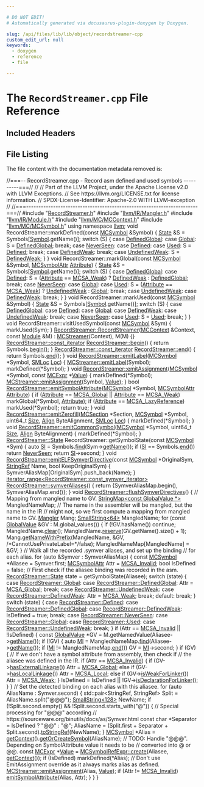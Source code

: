```yaml
---

# DO NOT EDIT!
# Automatically generated via docusaurus-plugin-doxygen by Doxygen.

slug: /api/files/lib/lib/object/recordstreamer-cpp
custom_edit_url: null
keywords:
  - doxygen
  - reference
  - file

---
```





# The `RecordStreamer.cpp` File Reference

<DoxygenPage pluginConfig={pluginConfig}>



## Included Headers

<IncludesList>
<IncludesListItem
  filePath="RecordStreamer.h"
  permalink="/docs/api/files/lib/lib/object/recordstreamer-h"
  isLocal="true" />
<IncludesListItem
  filePath="llvm/IR/Mangler.h"
  permalink="/docs/api/files/include/include/llvm/include/llvm/ir/mangler-h"
  isLocal="true" />
<IncludesListItem
  filePath="llvm/IR/Module.h"
  permalink="/docs/api/files/include/include/llvm/include/llvm/ir/module-h"
  isLocal="true" />
<IncludesListItem
  filePath="llvm/MC/MCContext.h"
  permalink="/docs/api/files/include/include/llvm/include/llvm/mc/mccontext-h"
  isLocal="true" />
<IncludesListItem
  filePath="llvm/MC/MCSymbol.h"
  permalink="/docs/api/files/include/include/llvm/include/llvm/mc/mcsymbol-h"
  isLocal="true" />
</IncludesList>


## File Listing

The file content with the documentation metadata removed is:

<ProgramListing>

<Link id="l00001" /><CodeLine lineNumber="1"><span class="doxyHighlightComment">//===-- RecordStreamer.cpp - Record asm defined and used symbols ----------===//</span></CodeLine>
<Link id="l00002" /><CodeLine lineNumber="2"><span class="doxyHighlightComment">//</span></CodeLine>
<Link id="l00003" /><CodeLine lineNumber="3"><span class="doxyHighlightComment">// Part of the LLVM Project, under the Apache License v2.0 with LLVM Exceptions.</span></CodeLine>
<Link id="l00004" /><CodeLine lineNumber="4"><span class="doxyHighlightComment">// See https://llvm.org/LICENSE.txt for license information.</span></CodeLine>
<Link id="l00005" /><CodeLine lineNumber="5"><span class="doxyHighlightComment">// SPDX-License-Identifier: Apache-2.0 WITH LLVM-exception</span></CodeLine>
<Link id="l00006" /><CodeLine lineNumber="6"><span class="doxyHighlightComment">//</span></CodeLine>
<Link id="l00007" /><CodeLine lineNumber="7"><span class="doxyHighlightComment">//===----------------------------------------------------------------------===//</span></CodeLine>
<Link id="l00008" /><CodeLine lineNumber="8"></CodeLine>
<Link id="l00009" /><CodeLine lineNumber="9"><span class="doxyHighlightPreprocessor">#include &quot;<a href="/docs/api/files/lib/lib/object/recordstreamer-h">RecordStreamer.h</a>&quot;</span></CodeLine>
<Link id="l00010" /><CodeLine lineNumber="10"><span class="doxyHighlightPreprocessor">#include &quot;<a href="/docs/api/files/include/include/llvm/include/llvm/ir/mangler-h">llvm/IR/Mangler.h</a>&quot;</span></CodeLine>
<Link id="l00011" /><CodeLine lineNumber="11"><span class="doxyHighlightPreprocessor">#include &quot;<a href="/docs/api/files/include/include/llvm/include/llvm/ir/module-h">llvm/IR/Module.h</a>&quot;</span></CodeLine>
<Link id="l00012" /><CodeLine lineNumber="12"><span class="doxyHighlightPreprocessor">#include &quot;<a href="/docs/api/files/include/include/llvm/include/llvm/mc/mccontext-h">llvm/MC/MCContext.h</a>&quot;</span></CodeLine>
<Link id="l00013" /><CodeLine lineNumber="13"><span class="doxyHighlightPreprocessor">#include &quot;<a href="/docs/api/files/include/include/llvm/include/llvm/mc/mcsymbol-h">llvm/MC/MCSymbol.h</a>&quot;</span></CodeLine>
<Link id="l00014" /><CodeLine lineNumber="14"></CodeLine>
<Link id="l00015" /><CodeLine lineNumber="15"><span class="doxyHighlightKeyword">using namespace </span><span class="doxyHighlight"><a href="/docs/api/namespaces/llvm">llvm</a>;</span></CodeLine>
<Link id="l00016" /><CodeLine lineNumber="16"></CodeLine>
<Link id="l00017" /><CodeLine lineNumber="17"><span class="doxyHighlightKeywordType">void</span><span class="doxyHighlight"> RecordStreamer::markDefined(</span><span class="doxyHighlightKeyword">const</span><span class="doxyHighlight"> <a href="/docs/api/classes/llvm/mcsymbol">MCSymbol</a> &amp;Symbol) &#123;</span></CodeLine>
<Link id="l00018" /><CodeLine lineNumber="18"><span class="doxyHighlight">  <a href="/docs/api/classes/llvm/recordstreamer/#a30345c5991aa113e45ca828442920d79">State</a> &amp;S = Symbols&#91;<a href="/docs/api/namespaces/llvm/armbuildattrs/#aea10ca6bf098a425d51ac7fe65d30ed6aa10cda45fcbf7c8c9804e4e4d2e1bcdf">Symbol</a>.getName()&#93;;</span></CodeLine>
<Link id="l00019" /><CodeLine lineNumber="19"><span class="doxyHighlight">  </span><span class="doxyHighlightKeywordFlow">switch</span><span class="doxyHighlight"> (S) &#123;</span></CodeLine>
<Link id="l00020" /><CodeLine lineNumber="20"><span class="doxyHighlight">  </span><span class="doxyHighlightKeywordFlow">case</span><span class="doxyHighlight"> <a href="/docs/api/classes/llvm/recordstreamer/#a30345c5991aa113e45ca828442920d79a8f29852e43dc39446fcdaaadb63a360f">DefinedGlobal</a>:</span></CodeLine>
<Link id="l00021" /><CodeLine lineNumber="21"><span class="doxyHighlight">  </span><span class="doxyHighlightKeywordFlow">case</span><span class="doxyHighlight"> <a href="/docs/api/classes/llvm/recordstreamer/#a30345c5991aa113e45ca828442920d79a74d0c5a35544d5d655b9e8c1428e332c">Global</a>:</span></CodeLine>
<Link id="l00022" /><CodeLine lineNumber="22"><span class="doxyHighlight">    S = <a href="/docs/api/classes/llvm/recordstreamer/#a30345c5991aa113e45ca828442920d79a8f29852e43dc39446fcdaaadb63a360f">DefinedGlobal</a>;</span></CodeLine>
<Link id="l00023" /><CodeLine lineNumber="23"><span class="doxyHighlight">    </span><span class="doxyHighlightKeywordFlow">break</span><span class="doxyHighlight">;</span></CodeLine>
<Link id="l00024" /><CodeLine lineNumber="24"><span class="doxyHighlight">  </span><span class="doxyHighlightKeywordFlow">case</span><span class="doxyHighlight"> <a href="/docs/api/classes/llvm/recordstreamer/#a30345c5991aa113e45ca828442920d79ac5f137d9e66ccfef984def002584e42b">NeverSeen</a>:</span></CodeLine>
<Link id="l00025" /><CodeLine lineNumber="25"><span class="doxyHighlight">  </span><span class="doxyHighlightKeywordFlow">case</span><span class="doxyHighlight"> <a href="/docs/api/classes/llvm/recordstreamer/#a30345c5991aa113e45ca828442920d79ae7df0ff533351ab7bad9352151008333">Defined</a>:</span></CodeLine>
<Link id="l00026" /><CodeLine lineNumber="26"><span class="doxyHighlight">  </span><span class="doxyHighlightKeywordFlow">case</span><span class="doxyHighlight"> <a href="/docs/api/classes/llvm/recordstreamer/#a30345c5991aa113e45ca828442920d79a6a6ff7ed42d4c487edcfaaac5b29632c">Used</a>:</span></CodeLine>
<Link id="l00027" /><CodeLine lineNumber="27"><span class="doxyHighlight">    S = <a href="/docs/api/classes/llvm/recordstreamer/#a30345c5991aa113e45ca828442920d79ae7df0ff533351ab7bad9352151008333">Defined</a>;</span></CodeLine>
<Link id="l00028" /><CodeLine lineNumber="28"><span class="doxyHighlight">    </span><span class="doxyHighlightKeywordFlow">break</span><span class="doxyHighlight">;</span></CodeLine>
<Link id="l00029" /><CodeLine lineNumber="29"><span class="doxyHighlight">  </span><span class="doxyHighlightKeywordFlow">case</span><span class="doxyHighlight"> <a href="/docs/api/classes/llvm/recordstreamer/#a30345c5991aa113e45ca828442920d79a65304bb6c2bf1507b761c39b494b8b64">DefinedWeak</a>:</span></CodeLine>
<Link id="l00030" /><CodeLine lineNumber="30"><span class="doxyHighlight">    </span><span class="doxyHighlightKeywordFlow">break</span><span class="doxyHighlight">;</span></CodeLine>
<Link id="l00031" /><CodeLine lineNumber="31"><span class="doxyHighlight">  </span><span class="doxyHighlightKeywordFlow">case</span><span class="doxyHighlight"> <a href="/docs/api/classes/llvm/recordstreamer/#a30345c5991aa113e45ca828442920d79a7bade7b61e6d1bf22b1355cdb603d78a">UndefinedWeak</a>:</span></CodeLine>
<Link id="l00032" /><CodeLine lineNumber="32"><span class="doxyHighlight">    S = <a href="/docs/api/classes/llvm/recordstreamer/#a30345c5991aa113e45ca828442920d79a65304bb6c2bf1507b761c39b494b8b64">DefinedWeak</a>;</span></CodeLine>
<Link id="l00033" /><CodeLine lineNumber="33"><span class="doxyHighlight">  &#125;</span></CodeLine>
<Link id="l00034" /><CodeLine lineNumber="34"><span class="doxyHighlight">&#125;</span></CodeLine>
<Link id="l00035" /><CodeLine lineNumber="35"></CodeLine>
<Link id="l00036" /><CodeLine lineNumber="36"><span class="doxyHighlightKeywordType">void</span><span class="doxyHighlight"> RecordStreamer::markGlobal(</span><span class="doxyHighlightKeyword">const</span><span class="doxyHighlight"> <a href="/docs/api/classes/llvm/mcsymbol">MCSymbol</a> &amp;Symbol,</span></CodeLine>
<Link id="l00037" /><CodeLine lineNumber="37"><span class="doxyHighlight">                                <a href="/docs/api/namespaces/llvm/#af74c787f7a33e251485729416d260243">MCSymbolAttr</a> <a href="/docs/api/classes/llvm/attribute">Attribute</a>) &#123;</span></CodeLine>
<Link id="l00038" /><CodeLine lineNumber="38"><span class="doxyHighlight">  <a href="/docs/api/classes/llvm/recordstreamer/#a30345c5991aa113e45ca828442920d79">State</a> &amp;S = Symbols&#91;<a href="/docs/api/namespaces/llvm/armbuildattrs/#aea10ca6bf098a425d51ac7fe65d30ed6aa10cda45fcbf7c8c9804e4e4d2e1bcdf">Symbol</a>.getName()&#93;;</span></CodeLine>
<Link id="l00039" /><CodeLine lineNumber="39"><span class="doxyHighlight">  </span><span class="doxyHighlightKeywordFlow">switch</span><span class="doxyHighlight"> (S) &#123;</span></CodeLine>
<Link id="l00040" /><CodeLine lineNumber="40"><span class="doxyHighlight">  </span><span class="doxyHighlightKeywordFlow">case</span><span class="doxyHighlight"> <a href="/docs/api/classes/llvm/recordstreamer/#a30345c5991aa113e45ca828442920d79a8f29852e43dc39446fcdaaadb63a360f">DefinedGlobal</a>:</span></CodeLine>
<Link id="l00041" /><CodeLine lineNumber="41"><span class="doxyHighlight">  </span><span class="doxyHighlightKeywordFlow">case</span><span class="doxyHighlight"> <a href="/docs/api/classes/llvm/recordstreamer/#a30345c5991aa113e45ca828442920d79ae7df0ff533351ab7bad9352151008333">Defined</a>:</span></CodeLine>
<Link id="l00042" /><CodeLine lineNumber="42"><span class="doxyHighlight">    S = (<a href="/docs/api/namespaces/llvm/#ac226f3d2b9ca090171a8e0a8cb92c343af2bbdf9f72c085adc4d0404e370f0f4c">Attribute</a> == <a href="/docs/api/namespaces/llvm/#af74c787f7a33e251485729416d260243a83df6138e7dba38c0c80380486544ea0">MCSA&#95;Weak</a>) ? <a href="/docs/api/classes/llvm/recordstreamer/#a30345c5991aa113e45ca828442920d79a65304bb6c2bf1507b761c39b494b8b64">DefinedWeak</a> : <a href="/docs/api/classes/llvm/recordstreamer/#a30345c5991aa113e45ca828442920d79a8f29852e43dc39446fcdaaadb63a360f">DefinedGlobal</a>;</span></CodeLine>
<Link id="l00043" /><CodeLine lineNumber="43"><span class="doxyHighlight">    </span><span class="doxyHighlightKeywordFlow">break</span><span class="doxyHighlight">;</span></CodeLine>
<Link id="l00044" /><CodeLine lineNumber="44"></CodeLine>
<Link id="l00045" /><CodeLine lineNumber="45"><span class="doxyHighlight">  </span><span class="doxyHighlightKeywordFlow">case</span><span class="doxyHighlight"> <a href="/docs/api/classes/llvm/recordstreamer/#a30345c5991aa113e45ca828442920d79ac5f137d9e66ccfef984def002584e42b">NeverSeen</a>:</span></CodeLine>
<Link id="l00046" /><CodeLine lineNumber="46"><span class="doxyHighlight">  </span><span class="doxyHighlightKeywordFlow">case</span><span class="doxyHighlight"> <a href="/docs/api/classes/llvm/recordstreamer/#a30345c5991aa113e45ca828442920d79a74d0c5a35544d5d655b9e8c1428e332c">Global</a>:</span></CodeLine>
<Link id="l00047" /><CodeLine lineNumber="47"><span class="doxyHighlight">  </span><span class="doxyHighlightKeywordFlow">case</span><span class="doxyHighlight"> <a href="/docs/api/classes/llvm/recordstreamer/#a30345c5991aa113e45ca828442920d79a6a6ff7ed42d4c487edcfaaac5b29632c">Used</a>:</span></CodeLine>
<Link id="l00048" /><CodeLine lineNumber="48"><span class="doxyHighlight">    S = (<a href="/docs/api/namespaces/llvm/#ac226f3d2b9ca090171a8e0a8cb92c343af2bbdf9f72c085adc4d0404e370f0f4c">Attribute</a> == <a href="/docs/api/namespaces/llvm/#af74c787f7a33e251485729416d260243a83df6138e7dba38c0c80380486544ea0">MCSA&#95;Weak</a>) ? <a href="/docs/api/classes/llvm/recordstreamer/#a30345c5991aa113e45ca828442920d79a7bade7b61e6d1bf22b1355cdb603d78a">UndefinedWeak</a> : <a href="/docs/api/classes/llvm/recordstreamer/#a30345c5991aa113e45ca828442920d79a74d0c5a35544d5d655b9e8c1428e332c">Global</a>;</span></CodeLine>
<Link id="l00049" /><CodeLine lineNumber="49"><span class="doxyHighlight">    </span><span class="doxyHighlightKeywordFlow">break</span><span class="doxyHighlight">;</span></CodeLine>
<Link id="l00050" /><CodeLine lineNumber="50"><span class="doxyHighlight">  </span><span class="doxyHighlightKeywordFlow">case</span><span class="doxyHighlight"> <a href="/docs/api/classes/llvm/recordstreamer/#a30345c5991aa113e45ca828442920d79a7bade7b61e6d1bf22b1355cdb603d78a">UndefinedWeak</a>:</span></CodeLine>
<Link id="l00051" /><CodeLine lineNumber="51"><span class="doxyHighlight">  </span><span class="doxyHighlightKeywordFlow">case</span><span class="doxyHighlight"> <a href="/docs/api/classes/llvm/recordstreamer/#a30345c5991aa113e45ca828442920d79a65304bb6c2bf1507b761c39b494b8b64">DefinedWeak</a>:</span></CodeLine>
<Link id="l00052" /><CodeLine lineNumber="52"><span class="doxyHighlight">    </span><span class="doxyHighlightKeywordFlow">break</span><span class="doxyHighlight">;</span></CodeLine>
<Link id="l00053" /><CodeLine lineNumber="53"><span class="doxyHighlight">  &#125;</span></CodeLine>
<Link id="l00054" /><CodeLine lineNumber="54"><span class="doxyHighlight">&#125;</span></CodeLine>
<Link id="l00055" /><CodeLine lineNumber="55"></CodeLine>
<Link id="l00056" /><CodeLine lineNumber="56"><span class="doxyHighlightKeywordType">void</span><span class="doxyHighlight"> RecordStreamer::markUsed(</span><span class="doxyHighlightKeyword">const</span><span class="doxyHighlight"> <a href="/docs/api/classes/llvm/mcsymbol">MCSymbol</a> &amp;Symbol) &#123;</span></CodeLine>
<Link id="l00057" /><CodeLine lineNumber="57"><span class="doxyHighlight">  <a href="/docs/api/classes/llvm/recordstreamer/#a30345c5991aa113e45ca828442920d79">State</a> &amp;S = Symbols&#91;<a href="/docs/api/namespaces/llvm/armbuildattrs/#aea10ca6bf098a425d51ac7fe65d30ed6aa10cda45fcbf7c8c9804e4e4d2e1bcdf">Symbol</a>.getName()&#93;;</span></CodeLine>
<Link id="l00058" /><CodeLine lineNumber="58"><span class="doxyHighlight">  </span><span class="doxyHighlightKeywordFlow">switch</span><span class="doxyHighlight"> (S) &#123;</span></CodeLine>
<Link id="l00059" /><CodeLine lineNumber="59"><span class="doxyHighlight">  </span><span class="doxyHighlightKeywordFlow">case</span><span class="doxyHighlight"> <a href="/docs/api/classes/llvm/recordstreamer/#a30345c5991aa113e45ca828442920d79a8f29852e43dc39446fcdaaadb63a360f">DefinedGlobal</a>:</span></CodeLine>
<Link id="l00060" /><CodeLine lineNumber="60"><span class="doxyHighlight">  </span><span class="doxyHighlightKeywordFlow">case</span><span class="doxyHighlight"> <a href="/docs/api/classes/llvm/recordstreamer/#a30345c5991aa113e45ca828442920d79ae7df0ff533351ab7bad9352151008333">Defined</a>:</span></CodeLine>
<Link id="l00061" /><CodeLine lineNumber="61"><span class="doxyHighlight">  </span><span class="doxyHighlightKeywordFlow">case</span><span class="doxyHighlight"> <a href="/docs/api/classes/llvm/recordstreamer/#a30345c5991aa113e45ca828442920d79a74d0c5a35544d5d655b9e8c1428e332c">Global</a>:</span></CodeLine>
<Link id="l00062" /><CodeLine lineNumber="62"><span class="doxyHighlight">  </span><span class="doxyHighlightKeywordFlow">case</span><span class="doxyHighlight"> <a href="/docs/api/classes/llvm/recordstreamer/#a30345c5991aa113e45ca828442920d79a65304bb6c2bf1507b761c39b494b8b64">DefinedWeak</a>:</span></CodeLine>
<Link id="l00063" /><CodeLine lineNumber="63"><span class="doxyHighlight">  </span><span class="doxyHighlightKeywordFlow">case</span><span class="doxyHighlight"> <a href="/docs/api/classes/llvm/recordstreamer/#a30345c5991aa113e45ca828442920d79a7bade7b61e6d1bf22b1355cdb603d78a">UndefinedWeak</a>:</span></CodeLine>
<Link id="l00064" /><CodeLine lineNumber="64"><span class="doxyHighlight">    </span><span class="doxyHighlightKeywordFlow">break</span><span class="doxyHighlight">;</span></CodeLine>
<Link id="l00065" /><CodeLine lineNumber="65"></CodeLine>
<Link id="l00066" /><CodeLine lineNumber="66"><span class="doxyHighlight">  </span><span class="doxyHighlightKeywordFlow">case</span><span class="doxyHighlight"> <a href="/docs/api/classes/llvm/recordstreamer/#a30345c5991aa113e45ca828442920d79ac5f137d9e66ccfef984def002584e42b">NeverSeen</a>:</span></CodeLine>
<Link id="l00067" /><CodeLine lineNumber="67"><span class="doxyHighlight">  </span><span class="doxyHighlightKeywordFlow">case</span><span class="doxyHighlight"> <a href="/docs/api/classes/llvm/recordstreamer/#a30345c5991aa113e45ca828442920d79a6a6ff7ed42d4c487edcfaaac5b29632c">Used</a>:</span></CodeLine>
<Link id="l00068" /><CodeLine lineNumber="68"><span class="doxyHighlight">    S = <a href="/docs/api/classes/llvm/recordstreamer/#a30345c5991aa113e45ca828442920d79a6a6ff7ed42d4c487edcfaaac5b29632c">Used</a>;</span></CodeLine>
<Link id="l00069" /><CodeLine lineNumber="69"><span class="doxyHighlight">    </span><span class="doxyHighlightKeywordFlow">break</span><span class="doxyHighlight">;</span></CodeLine>
<Link id="l00070" /><CodeLine lineNumber="70"><span class="doxyHighlight">  &#125;</span></CodeLine>
<Link id="l00071" /><CodeLine lineNumber="71"><span class="doxyHighlight">&#125;</span></CodeLine>
<Link id="l00072" /><CodeLine lineNumber="72"></CodeLine>
<Link id="l00073" /><CodeLine lineNumber="73"><span class="doxyHighlightKeywordType">void</span><span class="doxyHighlight"> RecordStreamer::visitUsedSymbol(</span><span class="doxyHighlightKeyword">const</span><span class="doxyHighlight"> <a href="/docs/api/classes/llvm/mcsymbol">MCSymbol</a> &amp;Sym) &#123; markUsed(Sym); &#125;</span></CodeLine>
<Link id="l00074" /><CodeLine lineNumber="74"></CodeLine>
<Link id="l00075" /><CodeLine lineNumber="75" lineLink="/docs/api/classes/llvm/recordstreamer/#aa55a7fd09c9524646b504c4623f98bc7"><span class="doxyHighlight"><a href="/docs/api/classes/llvm/recordstreamer/#aa55a7fd09c9524646b504c4623f98bc7">RecordStreamer::RecordStreamer</a>(<a href="/docs/api/classes/llvm/mccontext">MCContext</a> &amp;Context, </span><span class="doxyHighlightKeyword">const</span><span class="doxyHighlight"> <a href="/docs/api/classes/llvm/module">Module</a> &amp;M)</span></CodeLine>
<Link id="l00076" /><CodeLine lineNumber="76"><span class="doxyHighlight">    : <a href="/docs/api/classes/llvm/mcstreamer/#a91d427d805fbdbcddd4d6381bee35ba6">MCStreamer</a>(Context), M(M) &#123;&#125;</span></CodeLine>
<Link id="l00077" /><CodeLine lineNumber="77"></CodeLine>
<Link id="l00078" /><CodeLine lineNumber="78" lineLink="/docs/api/classes/llvm/recordstreamer/#afd03c4734cd0e7de64e4b808b6391f7e"><span class="doxyHighlight"><a href="/docs/api/classes/llvm/recordstreamer/#a7d2537823cbfc9d81dd786c493fcbcc0">RecordStreamer::const&#95;iterator</a> <a href="/docs/api/classes/llvm/recordstreamer/#afd03c4734cd0e7de64e4b808b6391f7e">RecordStreamer::begin</a>() &#123;</span></CodeLine>
<Link id="l00079" /><CodeLine lineNumber="79"><span class="doxyHighlight">  </span><span class="doxyHighlightKeywordFlow">return</span><span class="doxyHighlight"> Symbols.<a href="/docs/api/classes/llvm/smallvectortemplatecommon/#a8a045d250952c0867382a9840ee18fdf">begin</a>();</span></CodeLine>
<Link id="l00080" /><CodeLine lineNumber="80"><span class="doxyHighlight">&#125;</span></CodeLine>
<Link id="l00081" /><CodeLine lineNumber="81"></CodeLine>
<Link id="l00082" /><CodeLine lineNumber="82" lineLink="/docs/api/classes/llvm/recordstreamer/#a7fa65a4aa10fe30c34ed69cf5051448c"><span class="doxyHighlight"><a href="/docs/api/classes/llvm/recordstreamer/#a7d2537823cbfc9d81dd786c493fcbcc0">RecordStreamer::const&#95;iterator</a> <a href="/docs/api/classes/llvm/recordstreamer/#a7fa65a4aa10fe30c34ed69cf5051448c">RecordStreamer::end</a>() &#123; </span><span class="doxyHighlightKeywordFlow">return</span><span class="doxyHighlight"> Symbols.<a href="/docs/api/classes/llvm/smallvectortemplatecommon/#a075e34e98605d0e7c289763a104869ac">end</a>(); &#125;</span></CodeLine>
<Link id="l00083" /><CodeLine lineNumber="83"></CodeLine>
<Link id="l00084" /><CodeLine lineNumber="84" lineLink="/docs/api/classes/llvm/recordstreamer/#aa780f89c07fb6ecf894165fba1eddd5f"><span class="doxyHighlightKeywordType">void</span><span class="doxyHighlight"> <a href="/docs/api/classes/llvm/recordstreamer/#aa780f89c07fb6ecf894165fba1eddd5f">RecordStreamer::emitLabel</a>(<a href="/docs/api/classes/llvm/mcsymbol">MCSymbol</a> &#42;Symbol, <a href="/docs/api/classes/llvm/smloc">SMLoc</a> <a href="/docs/api/namespaces/llvm/loc">Loc</a>) &#123;</span></CodeLine>
<Link id="l00085" /><CodeLine lineNumber="85"><span class="doxyHighlight">  <a href="/docs/api/classes/llvm/mcstreamer/#a822ae1a4f19b7b00a297a100749f9b8a">MCStreamer::emitLabel</a>(Symbol);</span></CodeLine>
<Link id="l00086" /><CodeLine lineNumber="86"><span class="doxyHighlight">  markDefined(&#42;Symbol);</span></CodeLine>
<Link id="l00087" /><CodeLine lineNumber="87"><span class="doxyHighlight">&#125;</span></CodeLine>
<Link id="l00088" /><CodeLine lineNumber="88"></CodeLine>
<Link id="l00089" /><CodeLine lineNumber="89" lineLink="/docs/api/classes/llvm/recordstreamer/#a306a23214c9482f62523348c733c6f1c"><span class="doxyHighlightKeywordType">void</span><span class="doxyHighlight"> <a href="/docs/api/classes/llvm/recordstreamer/#a306a23214c9482f62523348c733c6f1c">RecordStreamer::emitAssignment</a>(<a href="/docs/api/classes/llvm/mcsymbol">MCSymbol</a> &#42;Symbol, </span><span class="doxyHighlightKeyword">const</span><span class="doxyHighlight"> <a href="/docs/api/classes/llvm/mcexpr">MCExpr</a> &#42;<a href="/docs/api/classes/llvm/value">Value</a>) &#123;</span></CodeLine>
<Link id="l00090" /><CodeLine lineNumber="90"><span class="doxyHighlight">  markDefined(&#42;Symbol);</span></CodeLine>
<Link id="l00091" /><CodeLine lineNumber="91"><span class="doxyHighlight">  <a href="/docs/api/classes/llvm/mcstreamer/#a04736ef5753e5ecda3c29ce902094e68">MCStreamer::emitAssignment</a>(Symbol, <a href="/docs/api/classes/llvm/value">Value</a>);</span></CodeLine>
<Link id="l00092" /><CodeLine lineNumber="92"><span class="doxyHighlight">&#125;</span></CodeLine>
<Link id="l00093" /><CodeLine lineNumber="93"></CodeLine>
<Link id="l00094" /><CodeLine lineNumber="94" lineLink="/docs/api/classes/llvm/recordstreamer/#a21af0361382d6dfb4321ab8f500e7645"><span class="doxyHighlightKeywordType">bool</span><span class="doxyHighlight"> <a href="/docs/api/classes/llvm/recordstreamer/#a21af0361382d6dfb4321ab8f500e7645">RecordStreamer::emitSymbolAttribute</a>(<a href="/docs/api/classes/llvm/mcsymbol">MCSymbol</a> &#42;Symbol,</span></CodeLine>
<Link id="l00095" /><CodeLine lineNumber="95"><span class="doxyHighlight">                                         <a href="/docs/api/namespaces/llvm/#af74c787f7a33e251485729416d260243">MCSymbolAttr</a> <a href="/docs/api/classes/llvm/attribute">Attribute</a>) &#123;</span></CodeLine>
<Link id="l00096" /><CodeLine lineNumber="96"><span class="doxyHighlight">  </span><span class="doxyHighlightKeywordFlow">if</span><span class="doxyHighlight"> (<a href="/docs/api/classes/llvm/attribute">Attribute</a> == <a href="/docs/api/namespaces/llvm/#af74c787f7a33e251485729416d260243aa1e94c23156e37812e4d6e078af1d728">MCSA&#95;Global</a> || <a href="/docs/api/classes/llvm/attribute">Attribute</a> == <a href="/docs/api/namespaces/llvm/#af74c787f7a33e251485729416d260243a83df6138e7dba38c0c80380486544ea0">MCSA&#95;Weak</a>)</span></CodeLine>
<Link id="l00097" /><CodeLine lineNumber="97"><span class="doxyHighlight">    markGlobal(&#42;Symbol, <a href="/docs/api/classes/llvm/attribute">Attribute</a>);</span></CodeLine>
<Link id="l00098" /><CodeLine lineNumber="98"><span class="doxyHighlight">  </span><span class="doxyHighlightKeywordFlow">if</span><span class="doxyHighlight"> (<a href="/docs/api/classes/llvm/attribute">Attribute</a> == <a href="/docs/api/namespaces/llvm/#af74c787f7a33e251485729416d260243a6f8590ba0f71b1b8b0e937695e303208">MCSA&#95;LazyReference</a>)</span></CodeLine>
<Link id="l00099" /><CodeLine lineNumber="99"><span class="doxyHighlight">    markUsed(&#42;Symbol);</span></CodeLine>
<Link id="l00100" /><CodeLine lineNumber="100"><span class="doxyHighlight">  </span><span class="doxyHighlightKeywordFlow">return</span><span class="doxyHighlight"> </span><span class="doxyHighlightKeyword">true</span><span class="doxyHighlight">;</span></CodeLine>
<Link id="l00101" /><CodeLine lineNumber="101"><span class="doxyHighlight">&#125;</span></CodeLine>
<Link id="l00102" /><CodeLine lineNumber="102"></CodeLine>
<Link id="l00103" /><CodeLine lineNumber="103" lineLink="/docs/api/classes/llvm/recordstreamer/#a0e8d737beabc541adfb2c643314155ef"><span class="doxyHighlightKeywordType">void</span><span class="doxyHighlight"> <a href="/docs/api/classes/llvm/recordstreamer/#a0e8d737beabc541adfb2c643314155ef">RecordStreamer::emitZerofill</a>(<a href="/docs/api/classes/llvm/mcsection">MCSection</a> &#42;Section, <a href="/docs/api/classes/llvm/mcsymbol">MCSymbol</a> &#42;Symbol,</span></CodeLine>
<Link id="l00104" /><CodeLine lineNumber="104"><span class="doxyHighlight">                                  uint64&#95;t <a href="/docs/api/files/lib/lib/analysis/inlineorder-cpp/#a7ee6f0cb51c3b9056199e9a0001fe8c3a6f6cb72d544962fa333e2e34ce64f719">Size</a>, <a href="/docs/api/structs/llvm/align">Align</a> ByteAlignment,</span></CodeLine>
<Link id="l00105" /><CodeLine lineNumber="105"><span class="doxyHighlight">                                  <a href="/docs/api/classes/llvm/smloc">SMLoc</a> <a href="/docs/api/namespaces/llvm/loc">Loc</a>) &#123;</span></CodeLine>
<Link id="l00106" /><CodeLine lineNumber="106"><span class="doxyHighlight">  markDefined(&#42;Symbol);</span></CodeLine>
<Link id="l00107" /><CodeLine lineNumber="107"><span class="doxyHighlight">&#125;</span></CodeLine>
<Link id="l00108" /><CodeLine lineNumber="108"></CodeLine>
<Link id="l00109" /><CodeLine lineNumber="109" lineLink="/docs/api/classes/llvm/recordstreamer/#a27d37ba3829434fa4c91650d5691baa1"><span class="doxyHighlightKeywordType">void</span><span class="doxyHighlight"> <a href="/docs/api/classes/llvm/recordstreamer/#a27d37ba3829434fa4c91650d5691baa1">RecordStreamer::emitCommonSymbol</a>(<a href="/docs/api/classes/llvm/mcsymbol">MCSymbol</a> &#42;Symbol, uint64&#95;t <a href="/docs/api/files/lib/lib/analysis/inlineorder-cpp/#a7ee6f0cb51c3b9056199e9a0001fe8c3a6f6cb72d544962fa333e2e34ce64f719">Size</a>,</span></CodeLine>
<Link id="l00110" /><CodeLine lineNumber="110"><span class="doxyHighlight">                                      <a href="/docs/api/structs/llvm/align">Align</a> ByteAlignment) &#123;</span></CodeLine>
<Link id="l00111" /><CodeLine lineNumber="111"><span class="doxyHighlight">  markDefined(&#42;Symbol);</span></CodeLine>
<Link id="l00112" /><CodeLine lineNumber="112"><span class="doxyHighlight">&#125;</span></CodeLine>
<Link id="l00113" /><CodeLine lineNumber="113"></CodeLine>
<Link id="l00114" /><CodeLine lineNumber="114"><span class="doxyHighlight"><a href="/docs/api/classes/llvm/recordstreamer/#a30345c5991aa113e45ca828442920d79">RecordStreamer::State</a> RecordStreamer::getSymbolState(</span><span class="doxyHighlightKeyword">const</span><span class="doxyHighlight"> <a href="/docs/api/classes/llvm/mcsymbol">MCSymbol</a> &#42;Sym) &#123;</span></CodeLine>
<Link id="l00115" /><CodeLine lineNumber="115"><span class="doxyHighlight">  </span><span class="doxyHighlightKeyword">auto</span><span class="doxyHighlight"> <a href="/docs/api/namespaces/llvm/si">SI</a> = Symbols.<a href="/docs/api/classes/llvm/stringmap/#a49e68e4c86fe0b96c633adea0c366d74">find</a>(Sym-&gt;<a href="/docs/api/classes/llvm/mcsymbol/#a57c7b2b9784361914262eeb0a6f0b18d">getName</a>());</span></CodeLine>
<Link id="l00116" /><CodeLine lineNumber="116"><span class="doxyHighlight">  </span><span class="doxyHighlightKeywordFlow">if</span><span class="doxyHighlight"> (<a href="/docs/api/namespaces/llvm/si">SI</a> == Symbols.<a href="/docs/api/classes/llvm/stringmap/#a16e5eaf2df56249e87019be23ee07695">end</a>())</span></CodeLine>
<Link id="l00117" /><CodeLine lineNumber="117"><span class="doxyHighlight">    </span><span class="doxyHighlightKeywordFlow">return</span><span class="doxyHighlight"> <a href="/docs/api/classes/llvm/recordstreamer/#a30345c5991aa113e45ca828442920d79ac5f137d9e66ccfef984def002584e42b">NeverSeen</a>;</span></CodeLine>
<Link id="l00118" /><CodeLine lineNumber="118"><span class="doxyHighlight">  </span><span class="doxyHighlightKeywordFlow">return</span><span class="doxyHighlight"> <a href="/docs/api/namespaces/llvm/si">SI</a>-&gt;second;</span></CodeLine>
<Link id="l00119" /><CodeLine lineNumber="119"><span class="doxyHighlight">&#125;</span></CodeLine>
<Link id="l00120" /><CodeLine lineNumber="120"></CodeLine>
<Link id="l00121" /><CodeLine lineNumber="121" lineLink="/docs/api/classes/llvm/recordstreamer/#a2bc4be823acc20c56bd37ac0db017850"><span class="doxyHighlightKeywordType">void</span><span class="doxyHighlight"> <a href="/docs/api/classes/llvm/recordstreamer/#a2bc4be823acc20c56bd37ac0db017850">RecordStreamer::emitELFSymverDirective</a>(</span><span class="doxyHighlightKeyword">const</span><span class="doxyHighlight"> <a href="/docs/api/classes/llvm/mcsymbol">MCSymbol</a> &#42;OriginalSym,</span></CodeLine>
<Link id="l00122" /><CodeLine lineNumber="122"><span class="doxyHighlight">                                            <a href="/docs/api/classes/llvm/stringref">StringRef</a> Name,</span></CodeLine>
<Link id="l00123" /><CodeLine lineNumber="123"><span class="doxyHighlight">                                            </span><span class="doxyHighlightKeywordType">bool</span><span class="doxyHighlight"> KeepOriginalSym) &#123;</span></CodeLine>
<Link id="l00124" /><CodeLine lineNumber="124"><span class="doxyHighlight">  SymverAliasMap&#91;OriginalSym&#93;.push&#95;back(Name);</span></CodeLine>
<Link id="l00125" /><CodeLine lineNumber="125"><span class="doxyHighlight">&#125;</span></CodeLine>
<Link id="l00126" /><CodeLine lineNumber="126"></CodeLine>
<Link id="l00127" /><CodeLine lineNumber="127"><span class="doxyHighlight"><a href="/docs/api/classes/llvm/iterator-range">iterator&#95;range&lt;RecordStreamer::const&#95;symver&#95;iterator&gt;</a></span></CodeLine>
<Link id="l00128" /><CodeLine lineNumber="128" lineLink="/docs/api/classes/llvm/recordstreamer/#a3945e54a1e7a69399bd13a229e58cb5b"><span class="doxyHighlight"><a href="/docs/api/classes/llvm/recordstreamer/#a3945e54a1e7a69399bd13a229e58cb5b">RecordStreamer::symverAliases</a>() &#123;</span></CodeLine>
<Link id="l00129" /><CodeLine lineNumber="129"><span class="doxyHighlight">  </span><span class="doxyHighlightKeywordFlow">return</span><span class="doxyHighlight"> &#123;SymverAliasMap.begin(), SymverAliasMap.end()&#125;;</span></CodeLine>
<Link id="l00130" /><CodeLine lineNumber="130"><span class="doxyHighlight">&#125;</span></CodeLine>
<Link id="l00131" /><CodeLine lineNumber="131"></CodeLine>
<Link id="l00132" /><CodeLine lineNumber="132" lineLink="/docs/api/classes/llvm/recordstreamer/#ae36c2a9293b9a50a2870d02f93d7d202"><span class="doxyHighlightKeywordType">void</span><span class="doxyHighlight"> <a href="/docs/api/classes/llvm/recordstreamer/#ae36c2a9293b9a50a2870d02f93d7d202">RecordStreamer::flushSymverDirectives</a>() &#123;</span></CodeLine>
<Link id="l00133" /><CodeLine lineNumber="133"><span class="doxyHighlight">  </span><span class="doxyHighlightComment">// Mapping from mangled name to GV.</span></CodeLine>
<Link id="l00134" /><CodeLine lineNumber="134"><span class="doxyHighlight">  <a href="/docs/api/classes/llvm/stringmap">StringMap&lt;const GlobalValue &#42;&gt;</a> MangledNameMap;</span></CodeLine>
<Link id="l00135" /><CodeLine lineNumber="135"><span class="doxyHighlight">  </span><span class="doxyHighlightComment">// The name in the assembler will be mangled, but the name in the IR</span></CodeLine>
<Link id="l00136" /><CodeLine lineNumber="136"><span class="doxyHighlight">  </span><span class="doxyHighlightComment">// might not, so we first compute a mapping from mangled name to GV.</span></CodeLine>
<Link id="l00137" /><CodeLine lineNumber="137"><span class="doxyHighlight">  <a href="/docs/api/classes/llvm/mangler">Mangler</a> Mang;</span></CodeLine>
<Link id="l00138" /><CodeLine lineNumber="138"><span class="doxyHighlight">  <a href="/docs/api/classes/llvm/smallstring">SmallString&lt;64&gt;</a> MangledName;</span></CodeLine>
<Link id="l00139" /><CodeLine lineNumber="139"><span class="doxyHighlight">  </span><span class="doxyHighlightKeywordFlow">for</span><span class="doxyHighlight"> (</span><span class="doxyHighlightKeyword">const</span><span class="doxyHighlight"> <a href="/docs/api/classes/llvm/globalvalue">GlobalValue</a> &amp;GV : M.global&#95;values()) &#123;</span></CodeLine>
<Link id="l00140" /><CodeLine lineNumber="140"><span class="doxyHighlight">    </span><span class="doxyHighlightKeywordFlow">if</span><span class="doxyHighlight"> (!GV.hasName())</span></CodeLine>
<Link id="l00141" /><CodeLine lineNumber="141"><span class="doxyHighlight">      </span><span class="doxyHighlightKeywordFlow">continue</span><span class="doxyHighlight">;</span></CodeLine>
<Link id="l00142" /><CodeLine lineNumber="142"><span class="doxyHighlight">    MangledName.<a href="/docs/api/classes/llvm/smallvectorimpl/#aac0ea55010b7b1a301e65a0baea057aa">clear</a>();</span></CodeLine>
<Link id="l00143" /><CodeLine lineNumber="143"><span class="doxyHighlight">    MangledName.<a href="/docs/api/classes/llvm/smallvectorimpl/#a499ea32ca1b8d16cedfe01d1e5b08f29">reserve</a>(GV.getName().size() + 1);</span></CodeLine>
<Link id="l00144" /><CodeLine lineNumber="144"><span class="doxyHighlight">    Mang.<a href="/docs/api/classes/llvm/mangler/#aa1c9296fd511eb96bb487befbf5e7cea">getNameWithPrefix</a>(MangledName, &amp;GV, </span><span class="doxyHighlightComment">/&#42;CannotUsePrivateLabel=&#42;/</span><span class="doxyHighlightKeyword">false</span><span class="doxyHighlight">);</span></CodeLine>
<Link id="l00145" /><CodeLine lineNumber="145"><span class="doxyHighlight">    MangledNameMap&#91;MangledName&#93; = &amp;GV;</span></CodeLine>
<Link id="l00146" /><CodeLine lineNumber="146"><span class="doxyHighlight">  &#125;</span></CodeLine>
<Link id="l00147" /><CodeLine lineNumber="147"></CodeLine>
<Link id="l00148" /><CodeLine lineNumber="148"><span class="doxyHighlight">  </span><span class="doxyHighlightComment">// Walk all the recorded .symver aliases, and set up the binding</span></CodeLine>
<Link id="l00149" /><CodeLine lineNumber="149"><span class="doxyHighlight">  </span><span class="doxyHighlightComment">// for each alias.</span></CodeLine>
<Link id="l00150" /><CodeLine lineNumber="150"><span class="doxyHighlight">  </span><span class="doxyHighlightKeywordFlow">for</span><span class="doxyHighlight"> (</span><span class="doxyHighlightKeyword">auto</span><span class="doxyHighlight"> &amp;Symver : SymverAliasMap) &#123;</span></CodeLine>
<Link id="l00151" /><CodeLine lineNumber="151"><span class="doxyHighlight">    </span><span class="doxyHighlightKeyword">const</span><span class="doxyHighlight"> <a href="/docs/api/classes/llvm/mcsymbol">MCSymbol</a> &#42;Aliasee = Symver.first;</span></CodeLine>
<Link id="l00152" /><CodeLine lineNumber="152"><span class="doxyHighlight">    <a href="/docs/api/namespaces/llvm/#af74c787f7a33e251485729416d260243">MCSymbolAttr</a> Attr = <a href="/docs/api/namespaces/llvm/#af74c787f7a33e251485729416d260243af3367f8319e21bf0779da14146221c55">MCSA&#95;Invalid</a>;</span></CodeLine>
<Link id="l00153" /><CodeLine lineNumber="153"><span class="doxyHighlight">    </span><span class="doxyHighlightKeywordType">bool</span><span class="doxyHighlight"> IsDefined = </span><span class="doxyHighlightKeyword">false</span><span class="doxyHighlight">;</span></CodeLine>
<Link id="l00154" /><CodeLine lineNumber="154"></CodeLine>
<Link id="l00155" /><CodeLine lineNumber="155"><span class="doxyHighlight">    </span><span class="doxyHighlightComment">// First check if the aliasee binding was recorded in the asm.</span></CodeLine>
<Link id="l00156" /><CodeLine lineNumber="156"><span class="doxyHighlight">    <a href="/docs/api/classes/llvm/recordstreamer/#a30345c5991aa113e45ca828442920d79">RecordStreamer::State</a> state = getSymbolState(Aliasee);</span></CodeLine>
<Link id="l00157" /><CodeLine lineNumber="157"><span class="doxyHighlight">    </span><span class="doxyHighlightKeywordFlow">switch</span><span class="doxyHighlight"> (state) &#123;</span></CodeLine>
<Link id="l00158" /><CodeLine lineNumber="158"><span class="doxyHighlight">    </span><span class="doxyHighlightKeywordFlow">case</span><span class="doxyHighlight"> <a href="/docs/api/classes/llvm/recordstreamer/#a30345c5991aa113e45ca828442920d79a74d0c5a35544d5d655b9e8c1428e332c">RecordStreamer::Global</a>:</span></CodeLine>
<Link id="l00159" /><CodeLine lineNumber="159"><span class="doxyHighlight">    </span><span class="doxyHighlightKeywordFlow">case</span><span class="doxyHighlight"> <a href="/docs/api/classes/llvm/recordstreamer/#a30345c5991aa113e45ca828442920d79a8f29852e43dc39446fcdaaadb63a360f">RecordStreamer::DefinedGlobal</a>:</span></CodeLine>
<Link id="l00160" /><CodeLine lineNumber="160"><span class="doxyHighlight">      Attr = <a href="/docs/api/namespaces/llvm/#af74c787f7a33e251485729416d260243aa1e94c23156e37812e4d6e078af1d728">MCSA&#95;Global</a>;</span></CodeLine>
<Link id="l00161" /><CodeLine lineNumber="161"><span class="doxyHighlight">      </span><span class="doxyHighlightKeywordFlow">break</span><span class="doxyHighlight">;</span></CodeLine>
<Link id="l00162" /><CodeLine lineNumber="162"><span class="doxyHighlight">    </span><span class="doxyHighlightKeywordFlow">case</span><span class="doxyHighlight"> <a href="/docs/api/classes/llvm/recordstreamer/#a30345c5991aa113e45ca828442920d79a7bade7b61e6d1bf22b1355cdb603d78a">RecordStreamer::UndefinedWeak</a>:</span></CodeLine>
<Link id="l00163" /><CodeLine lineNumber="163"><span class="doxyHighlight">    </span><span class="doxyHighlightKeywordFlow">case</span><span class="doxyHighlight"> <a href="/docs/api/classes/llvm/recordstreamer/#a30345c5991aa113e45ca828442920d79a65304bb6c2bf1507b761c39b494b8b64">RecordStreamer::DefinedWeak</a>:</span></CodeLine>
<Link id="l00164" /><CodeLine lineNumber="164"><span class="doxyHighlight">      Attr = <a href="/docs/api/namespaces/llvm/#af74c787f7a33e251485729416d260243a83df6138e7dba38c0c80380486544ea0">MCSA&#95;Weak</a>;</span></CodeLine>
<Link id="l00165" /><CodeLine lineNumber="165"><span class="doxyHighlight">      </span><span class="doxyHighlightKeywordFlow">break</span><span class="doxyHighlight">;</span></CodeLine>
<Link id="l00166" /><CodeLine lineNumber="166"><span class="doxyHighlight">    </span><span class="doxyHighlightKeywordFlow">default</span><span class="doxyHighlight">:</span></CodeLine>
<Link id="l00167" /><CodeLine lineNumber="167"><span class="doxyHighlight">      </span><span class="doxyHighlightKeywordFlow">break</span><span class="doxyHighlight">;</span></CodeLine>
<Link id="l00168" /><CodeLine lineNumber="168"><span class="doxyHighlight">    &#125;</span></CodeLine>
<Link id="l00169" /><CodeLine lineNumber="169"></CodeLine>
<Link id="l00170" /><CodeLine lineNumber="170"><span class="doxyHighlight">    </span><span class="doxyHighlightKeywordFlow">switch</span><span class="doxyHighlight"> (state) &#123;</span></CodeLine>
<Link id="l00171" /><CodeLine lineNumber="171"><span class="doxyHighlight">    </span><span class="doxyHighlightKeywordFlow">case</span><span class="doxyHighlight"> <a href="/docs/api/classes/llvm/recordstreamer/#a30345c5991aa113e45ca828442920d79ae7df0ff533351ab7bad9352151008333">RecordStreamer::Defined</a>:</span></CodeLine>
<Link id="l00172" /><CodeLine lineNumber="172"><span class="doxyHighlight">    </span><span class="doxyHighlightKeywordFlow">case</span><span class="doxyHighlight"> <a href="/docs/api/classes/llvm/recordstreamer/#a30345c5991aa113e45ca828442920d79a8f29852e43dc39446fcdaaadb63a360f">RecordStreamer::DefinedGlobal</a>:</span></CodeLine>
<Link id="l00173" /><CodeLine lineNumber="173"><span class="doxyHighlight">    </span><span class="doxyHighlightKeywordFlow">case</span><span class="doxyHighlight"> <a href="/docs/api/classes/llvm/recordstreamer/#a30345c5991aa113e45ca828442920d79a65304bb6c2bf1507b761c39b494b8b64">RecordStreamer::DefinedWeak</a>:</span></CodeLine>
<Link id="l00174" /><CodeLine lineNumber="174"><span class="doxyHighlight">      IsDefined = </span><span class="doxyHighlightKeyword">true</span><span class="doxyHighlight">;</span></CodeLine>
<Link id="l00175" /><CodeLine lineNumber="175"><span class="doxyHighlight">      </span><span class="doxyHighlightKeywordFlow">break</span><span class="doxyHighlight">;</span></CodeLine>
<Link id="l00176" /><CodeLine lineNumber="176"><span class="doxyHighlight">    </span><span class="doxyHighlightKeywordFlow">case</span><span class="doxyHighlight"> <a href="/docs/api/classes/llvm/recordstreamer/#a30345c5991aa113e45ca828442920d79ac5f137d9e66ccfef984def002584e42b">RecordStreamer::NeverSeen</a>:</span></CodeLine>
<Link id="l00177" /><CodeLine lineNumber="177"><span class="doxyHighlight">    </span><span class="doxyHighlightKeywordFlow">case</span><span class="doxyHighlight"> <a href="/docs/api/classes/llvm/recordstreamer/#a30345c5991aa113e45ca828442920d79a74d0c5a35544d5d655b9e8c1428e332c">RecordStreamer::Global</a>:</span></CodeLine>
<Link id="l00178" /><CodeLine lineNumber="178"><span class="doxyHighlight">    </span><span class="doxyHighlightKeywordFlow">case</span><span class="doxyHighlight"> <a href="/docs/api/classes/llvm/recordstreamer/#a30345c5991aa113e45ca828442920d79a6a6ff7ed42d4c487edcfaaac5b29632c">RecordStreamer::Used</a>:</span></CodeLine>
<Link id="l00179" /><CodeLine lineNumber="179"><span class="doxyHighlight">    </span><span class="doxyHighlightKeywordFlow">case</span><span class="doxyHighlight"> <a href="/docs/api/classes/llvm/recordstreamer/#a30345c5991aa113e45ca828442920d79a7bade7b61e6d1bf22b1355cdb603d78a">RecordStreamer::UndefinedWeak</a>:</span></CodeLine>
<Link id="l00180" /><CodeLine lineNumber="180"><span class="doxyHighlight">      </span><span class="doxyHighlightKeywordFlow">break</span><span class="doxyHighlight">;</span></CodeLine>
<Link id="l00181" /><CodeLine lineNumber="181"><span class="doxyHighlight">    &#125;</span></CodeLine>
<Link id="l00182" /><CodeLine lineNumber="182"></CodeLine>
<Link id="l00183" /><CodeLine lineNumber="183"><span class="doxyHighlight">    </span><span class="doxyHighlightKeywordFlow">if</span><span class="doxyHighlight"> (Attr == <a href="/docs/api/namespaces/llvm/#af74c787f7a33e251485729416d260243af3367f8319e21bf0779da14146221c55">MCSA&#95;Invalid</a> || !IsDefined) &#123;</span></CodeLine>
<Link id="l00184" /><CodeLine lineNumber="184"><span class="doxyHighlight">      </span><span class="doxyHighlightKeyword">const</span><span class="doxyHighlight"> <a href="/docs/api/classes/llvm/globalvalue">GlobalValue</a> &#42;GV = M.getNamedValue(Aliasee-&gt;<a href="/docs/api/classes/llvm/mcsymbol/#a57c7b2b9784361914262eeb0a6f0b18d">getName</a>());</span></CodeLine>
<Link id="l00185" /><CodeLine lineNumber="185"><span class="doxyHighlight">      </span><span class="doxyHighlightKeywordFlow">if</span><span class="doxyHighlight"> (!GV) &#123;</span></CodeLine>
<Link id="l00186" /><CodeLine lineNumber="186"><span class="doxyHighlight">        </span><span class="doxyHighlightKeyword">auto</span><span class="doxyHighlight"> <a href="/docs/api/files/lib/lib/codegen/lib/codegen/globalisel/irtranslator-cpp/#abe44dfdea65b4f7e11e0a608ab708b76">MI</a> = MangledNameMap.<a href="/docs/api/classes/llvm/stringmap/#a49e68e4c86fe0b96c633adea0c366d74">find</a>(Aliasee-&gt;<a href="/docs/api/classes/llvm/mcsymbol/#a57c7b2b9784361914262eeb0a6f0b18d">getName</a>());</span></CodeLine>
<Link id="l00187" /><CodeLine lineNumber="187"><span class="doxyHighlight">        </span><span class="doxyHighlightKeywordFlow">if</span><span class="doxyHighlight"> (<a href="/docs/api/files/lib/lib/codegen/lib/codegen/globalisel/irtranslator-cpp/#abe44dfdea65b4f7e11e0a608ab708b76">MI</a> != MangledNameMap.<a href="/docs/api/classes/llvm/stringmap/#a16e5eaf2df56249e87019be23ee07695">end</a>())</span></CodeLine>
<Link id="l00188" /><CodeLine lineNumber="188"><span class="doxyHighlight">          GV = <a href="/docs/api/files/lib/lib/codegen/lib/codegen/globalisel/irtranslator-cpp/#abe44dfdea65b4f7e11e0a608ab708b76">MI</a>-&gt;second;</span></CodeLine>
<Link id="l00189" /><CodeLine lineNumber="189"><span class="doxyHighlight">      &#125;</span></CodeLine>
<Link id="l00190" /><CodeLine lineNumber="190"><span class="doxyHighlight">      </span><span class="doxyHighlightKeywordFlow">if</span><span class="doxyHighlight"> (GV) &#123;</span></CodeLine>
<Link id="l00191" /><CodeLine lineNumber="191"><span class="doxyHighlight">        </span><span class="doxyHighlightComment">// If we don&#39;t have a symbol attribute from assembly, then check if</span></CodeLine>
<Link id="l00192" /><CodeLine lineNumber="192"><span class="doxyHighlight">        </span><span class="doxyHighlightComment">// the aliasee was defined in the IR.</span></CodeLine>
<Link id="l00193" /><CodeLine lineNumber="193"><span class="doxyHighlight">        </span><span class="doxyHighlightKeywordFlow">if</span><span class="doxyHighlight"> (Attr == <a href="/docs/api/namespaces/llvm/#af74c787f7a33e251485729416d260243af3367f8319e21bf0779da14146221c55">MCSA&#95;Invalid</a>) &#123;</span></CodeLine>
<Link id="l00194" /><CodeLine lineNumber="194"><span class="doxyHighlight">          </span><span class="doxyHighlightKeywordFlow">if</span><span class="doxyHighlight"> (GV-&gt;<a href="/docs/api/classes/llvm/globalvalue/#a1847e956a0087fefdb49e2a9583c7d18">hasExternalLinkage</a>())</span></CodeLine>
<Link id="l00195" /><CodeLine lineNumber="195"><span class="doxyHighlight">            Attr = <a href="/docs/api/namespaces/llvm/#af74c787f7a33e251485729416d260243aa1e94c23156e37812e4d6e078af1d728">MCSA&#95;Global</a>;</span></CodeLine>
<Link id="l00196" /><CodeLine lineNumber="196"><span class="doxyHighlight">          </span><span class="doxyHighlightKeywordFlow">else</span><span class="doxyHighlight"> </span><span class="doxyHighlightKeywordFlow">if</span><span class="doxyHighlight"> (GV-&gt;<a href="/docs/api/classes/llvm/globalvalue/#a3ba1af4b9d9faa4a33729bbbecee83d1">hasLocalLinkage</a>())</span></CodeLine>
<Link id="l00197" /><CodeLine lineNumber="197"><span class="doxyHighlight">            Attr = <a href="/docs/api/namespaces/llvm/#af74c787f7a33e251485729416d260243a02f22ce66e6bacb5fbaba644ec799653">MCSA&#95;Local</a>;</span></CodeLine>
<Link id="l00198" /><CodeLine lineNumber="198"><span class="doxyHighlight">          </span><span class="doxyHighlightKeywordFlow">else</span><span class="doxyHighlight"> </span><span class="doxyHighlightKeywordFlow">if</span><span class="doxyHighlight"> (GV-&gt;<a href="/docs/api/classes/llvm/globalvalue/#ac291102760c543c8e045e829d57d3341">isWeakForLinker</a>())</span></CodeLine>
<Link id="l00199" /><CodeLine lineNumber="199"><span class="doxyHighlight">            Attr = <a href="/docs/api/namespaces/llvm/#af74c787f7a33e251485729416d260243a83df6138e7dba38c0c80380486544ea0">MCSA&#95;Weak</a>;</span></CodeLine>
<Link id="l00200" /><CodeLine lineNumber="200"><span class="doxyHighlight">        &#125;</span></CodeLine>
<Link id="l00201" /><CodeLine lineNumber="201"><span class="doxyHighlight">        IsDefined = IsDefined || !GV-&gt;<a href="/docs/api/classes/llvm/globalvalue/#a6b66f492cbea5f4b4f434d7178477116">isDeclarationForLinker</a>();</span></CodeLine>
<Link id="l00202" /><CodeLine lineNumber="202"><span class="doxyHighlight">      &#125;</span></CodeLine>
<Link id="l00203" /><CodeLine lineNumber="203"><span class="doxyHighlight">    &#125;</span></CodeLine>
<Link id="l00204" /><CodeLine lineNumber="204"></CodeLine>
<Link id="l00205" /><CodeLine lineNumber="205"><span class="doxyHighlight">    </span><span class="doxyHighlightComment">// Set the detected binding on each alias with this aliasee.</span></CodeLine>
<Link id="l00206" /><CodeLine lineNumber="206"><span class="doxyHighlight">    </span><span class="doxyHighlightKeywordFlow">for</span><span class="doxyHighlight"> (</span><span class="doxyHighlightKeyword">auto</span><span class="doxyHighlight"> AliasName : Symver.second) &#123;</span></CodeLine>
<Link id="l00207" /><CodeLine lineNumber="207"><span class="doxyHighlight">      std::pair&lt;StringRef, StringRef&gt; Split = AliasName.split(</span><span class="doxyHighlightStringLiteral">&quot;@@@&quot;</span><span class="doxyHighlight">);</span></CodeLine>
<Link id="l00208" /><CodeLine lineNumber="208"><span class="doxyHighlight">      <a href="/docs/api/classes/llvm/smallstring">SmallString&lt;128&gt;</a> NewName;</span></CodeLine>
<Link id="l00209" /><CodeLine lineNumber="209"><span class="doxyHighlight">      </span><span class="doxyHighlightKeywordFlow">if</span><span class="doxyHighlight"> (!Split.second.empty() &amp;&amp; !Split.second.starts&#95;with(</span><span class="doxyHighlightStringLiteral">&quot;@&quot;</span><span class="doxyHighlight">)) &#123;</span></CodeLine>
<Link id="l00210" /><CodeLine lineNumber="210"><span class="doxyHighlight">        </span><span class="doxyHighlightComment">// Special processing for &quot;@@@&quot; according</span></CodeLine>
<Link id="l00211" /><CodeLine lineNumber="211"><span class="doxyHighlight">        </span><span class="doxyHighlightComment">// https://sourceware.org/binutils/docs/as/Symver.html</span></CodeLine>
<Link id="l00212" /><CodeLine lineNumber="212"><span class="doxyHighlight">        </span><span class="doxyHighlightKeyword">const</span><span class="doxyHighlight"> </span><span class="doxyHighlightKeywordType">char</span><span class="doxyHighlight"> &#42;Separator = IsDefined ? </span><span class="doxyHighlightStringLiteral">&quot;@@&quot;</span><span class="doxyHighlight"> : </span><span class="doxyHighlightStringLiteral">&quot;@&quot;</span><span class="doxyHighlight">;</span></CodeLine>
<Link id="l00213" /><CodeLine lineNumber="213"><span class="doxyHighlight">        AliasName =</span></CodeLine>
<Link id="l00214" /><CodeLine lineNumber="214"><span class="doxyHighlight">            (Split.first + Separator + Split.second).<a href="/docs/api/namespaces/llvm/#aeeb5973ff74c4c4d279e275b34b7ef54">toStringRef</a>(NewName);</span></CodeLine>
<Link id="l00215" /><CodeLine lineNumber="215"><span class="doxyHighlight">      &#125;</span></CodeLine>
<Link id="l00216" /><CodeLine lineNumber="216"><span class="doxyHighlight">      <a href="/docs/api/classes/llvm/mcsymbol">MCSymbol</a> &#42;Alias = <a href="/docs/api/classes/llvm/mcstreamer/#a61c979932b890df773ce75013b76708b">getContext</a>().<a href="/docs/api/classes/llvm/mccontext/#ac11eef690074972378846024abbe8722">getOrCreateSymbol</a>(AliasName);</span></CodeLine>
<Link id="l00217" /><CodeLine lineNumber="217"><span class="doxyHighlight">      </span><span class="doxyHighlightComment">// TODO: Handle &quot;@@@&quot;. Depending on SymbolAttribute value it needs to be</span></CodeLine>
<Link id="l00218" /><CodeLine lineNumber="218"><span class="doxyHighlight">      </span><span class="doxyHighlightComment">// converted into @ or @@.</span></CodeLine>
<Link id="l00219" /><CodeLine lineNumber="219"><span class="doxyHighlight">      </span><span class="doxyHighlightKeyword">const</span><span class="doxyHighlight"> <a href="/docs/api/classes/llvm/mcexpr">MCExpr</a> &#42;<a href="/docs/api/classes/llvm/value">Value</a> = <a href="/docs/api/classes/llvm/mcsymbolrefexpr/#a9914b597552aa4b4bcbb8acaa04d632a">MCSymbolRefExpr::create</a>(Aliasee, <a href="/docs/api/classes/llvm/mcstreamer/#a61c979932b890df773ce75013b76708b">getContext</a>());</span></CodeLine>
<Link id="l00220" /><CodeLine lineNumber="220"><span class="doxyHighlight">      </span><span class="doxyHighlightKeywordFlow">if</span><span class="doxyHighlight"> (IsDefined)</span></CodeLine>
<Link id="l00221" /><CodeLine lineNumber="221"><span class="doxyHighlight">        markDefined(&#42;Alias);</span></CodeLine>
<Link id="l00222" /><CodeLine lineNumber="222"><span class="doxyHighlight">      </span><span class="doxyHighlightComment">// Don&#39;t use EmitAssignment override as it always marks alias as defined.</span></CodeLine>
<Link id="l00223" /><CodeLine lineNumber="223"><span class="doxyHighlight">      <a href="/docs/api/classes/llvm/mcstreamer/#a04736ef5753e5ecda3c29ce902094e68">MCStreamer::emitAssignment</a>(Alias, <a href="/docs/api/classes/llvm/value">Value</a>);</span></CodeLine>
<Link id="l00224" /><CodeLine lineNumber="224"><span class="doxyHighlight">      </span><span class="doxyHighlightKeywordFlow">if</span><span class="doxyHighlight"> (Attr != <a href="/docs/api/namespaces/llvm/#af74c787f7a33e251485729416d260243af3367f8319e21bf0779da14146221c55">MCSA&#95;Invalid</a>)</span></CodeLine>
<Link id="l00225" /><CodeLine lineNumber="225"><span class="doxyHighlight">        <a href="/docs/api/classes/llvm/recordstreamer/#a21af0361382d6dfb4321ab8f500e7645">emitSymbolAttribute</a>(Alias, Attr);</span></CodeLine>
<Link id="l00226" /><CodeLine lineNumber="226"><span class="doxyHighlight">    &#125;</span></CodeLine>
<Link id="l00227" /><CodeLine lineNumber="227"><span class="doxyHighlight">  &#125;</span></CodeLine>
<Link id="l00228" /><CodeLine lineNumber="228"><span class="doxyHighlight">&#125;</span></CodeLine>

</ProgramListing>


</DoxygenPage>
